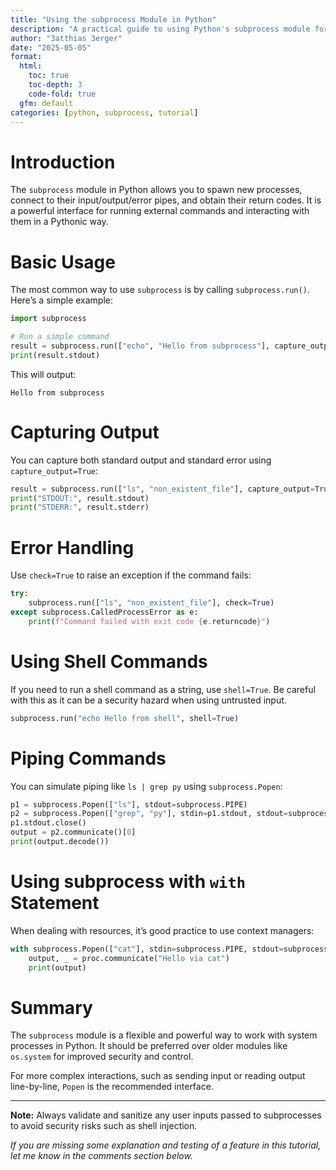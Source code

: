 ```yaml
---
title: "Using the subprocess Module in Python"
description: "A practical guide to using Python's subprocess module for running and managing external commands, with examples and best practices."
author: "3atthias 3erger"
date: "2025-05-05"
format:
  html:
    toc: true
    toc-depth: 3
    code-fold: true
  gfm: default
categories: [python, subprocess, tutorial]
---
```


# Introduction

The `subprocess` module in Python allows you to spawn new processes, connect to their input/output/error pipes, and obtain their return codes. It is a powerful interface for running external commands and interacting with them in a Pythonic way.

# Basic Usage

The most common way to use `subprocess` is by calling `subprocess.run()`. Here's a simple example:

```python
import subprocess

# Run a simple command
result = subprocess.run(["echo", "Hello from subprocess"], capture_output=True, text=True)
print(result.stdout)
```

This will output:

```
Hello from subprocess
```

# Capturing Output

You can capture both standard output and standard error using `capture_output=True`:

```python
result = subprocess.run(["ls", "non_existent_file"], capture_output=True, text=True)
print("STDOUT:", result.stdout)
print("STDERR:", result.stderr)
```

# Error Handling

Use `check=True` to raise an exception if the command fails:

```python
try:
    subprocess.run(["ls", "non_existent_file"], check=True)
except subprocess.CalledProcessError as e:
    print(f"Command failed with exit code {e.returncode}")
```

# Using Shell Commands

If you need to run a shell command as a string, use `shell=True`. Be careful with this as it can be a security hazard when using untrusted input.

```python
subprocess.run("echo Hello from shell", shell=True)
```

# Piping Commands

You can simulate piping like `ls | grep py` using `subprocess.Popen`:

```python
p1 = subprocess.Popen(["ls"], stdout=subprocess.PIPE)
p2 = subprocess.Popen(["grep", "py"], stdin=p1.stdout, stdout=subprocess.PIPE)
p1.stdout.close()
output = p2.communicate()[0]
print(output.decode())
```

# Using subprocess with `with` Statement

When dealing with resources, it's good practice to use context managers:

```python
with subprocess.Popen(["cat"], stdin=subprocess.PIPE, stdout=subprocess.PIPE, text=True) as proc:
    output, _ = proc.communicate("Hello via cat")
    print(output)
```

# Summary

The `subprocess` module is a flexible and powerful way to work with system processes in Python. It should be preferred over older modules like `os.system` for improved security and control.

For more complex interactions, such as sending input or reading output line-by-line, `Popen` is the recommended interface.

---

**Note:** Always validate and sanitize any user inputs passed to subprocesses to avoid security risks such as shell injection.


_If you are missing some explanation and testing of a feature in this tutorial, let me know in the comments section below._